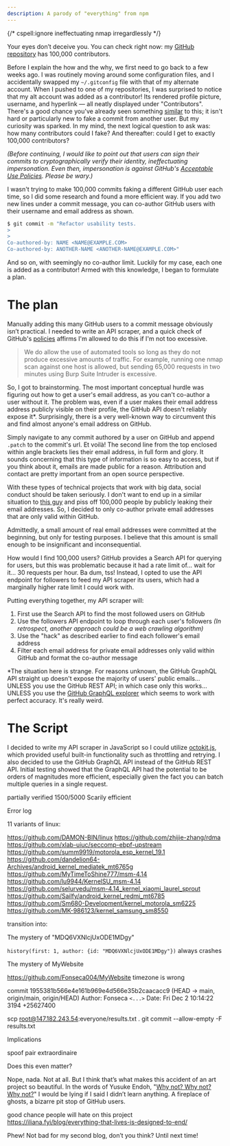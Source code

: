 ```yaml
---
description: A parody of "everything" from npm
---
```


{/* cspell:ignore ineffectuating nmap irregardlessly */}

Your eyes don’t deceive you. You can check right now: my [GitHub repository](https://github.com/ArhanChaudhary/everyone) has 100,000 contributors.

Before I explain the how and the why, we first need to go back to a few weeks ago. I was routinely moving around some configuration files, and I accidentally swapped my `~/.gitconfig` file with that of my alternate account. When I pushed to one of my repositories, I was surprised to notice that my alt account was added as a contributor! Its rendered profile picture, username, and hyperlink — all neatly displayed under "Contributors". There's a good chance you've already seen something [similar](https://github.com/Amog-OS/AmogOS/commit/0bb33e31e2a529bfd13c6013d1ad2dffa2485b61) to this; it isn't hard or particularly new to fake a commit from another user. But my curiosity was sparked. In my mind, the next logical question to ask was: how many contributors could I fake? And thereafter: could I get to exactly 100,000 contributors?

*(Before continuing, I would like to point out that users can sign their commits to cryptographically verify their identity, ineffectuating impersonation. Even then, impersonation is against GitHub's [Acceptable Use Policies](https://docs.github.com/en/site-policy/acceptable-use-policies/github-impersonation). Please be wary.)*

I wasn't trying to make 100,000 commits faking a different GitHub user each time, so I did some research and found a more efficient way. If you add two new lines under a commit message, you can co-author GitHub users with their username and email address as shown.

```bash
$ git commit -m "Refactor usability tests.
>
>
Co-authored-by: NAME <NAME@EXAMPLE.COM>
Co-authored-by: ANOTHER-NAME <ANOTHER-NAME@EXAMPLE.COM>"
```

And so on, with seemingly no co-author limit. Luckily for my case, each one is added as a contributor! Armed with this knowledge, I began to formulate a plan.

# The plan

Manually adding this many GitHub users to a commit message obviously isn’t practical. I needed to write an API scraper, and a quick check of GitHub's [policies](https://bounty.github.com/#legal_safe_harbor) affirms I'm allowed to do this if I'm not too excessive.

> We do allow the use of automated tools so long as they do not produce excessive amounts of traffic. For example, running one nmap scan against one host is allowed, but sending 65,000 requests in two minutes using Burp Suite Intruder is excessive.

So, I got to brainstorming. The most important conceptual hurdle was figuring out how to get a user's email address, as you can't co-author a user without it. The problem was, even if a user makes their email address address publicly visible on their profile, the GitHub API doesn't reliably expose it*. Surprisingly, there is a very well-known way to circumvent this and find almost anyone's email address on GitHub.

Simply navigate to any commit authored by a user on GitHub and append `.patch` to the commit's url. Et voilà! The second line from the top enclosed within angle brackets lies their email address, in full form and glory. It sounds concerning that this type of information is so easy to access, but if you think about it, emails are made public for a reason. Attribution and contact are pretty important from an open source perspective.

With these types of technical projects that work with big data, social conduct should be taken seriously. I don't want to end up in a similar situation to [this guy](https://github.com/EpicGames/Signup/pull/24) and piss off 100,000 people by publicly leaking their email addresses. So, I decided to only co-author private email addresses that are only valid within GitHub.

Admittedly, a small amount of real email addresses were committed at the beginning, but only for testing purposes. I believe that this amount is small enough to be insignificant and inconsequential.

How would I find 100,000 users? GitHub provides a Search API for querying for users, but this was problematic because it had a rate limit of... wait for it... 30 requests per hour. Ba dum, tss! Instead, I opted to use the API endpoint for followers to feed my API scraper its users, which had a marginally higher rate limit I could work with.

Putting everything together, my API scraper will:

1. First use the Search API to find the most followed users on GitHub
2. Use the followers API endpoint to loop through each user's followers *(In retrospect, another approach could be a web crawling algorithm)*
3. Use the "hack" as described earlier to find each follower's email address
4. Filter each email address for private email addresses only valid within GitHub and format the co-author message

*The situation here is strange. For reasons unknown, the GitHub GraphQL API straight up doesn't expose the majority of users' public emails... UNLESS you use the GitHub REST API; in which case only this works... UNLESS you use the [GitHub GraphQL explorer](https://docs.github.com/en/graphql/overview/explorer) which seems to work with perfect accuracy. It's really weird.

# The Script

I decided to write my API scraper in JavaScript so I could utilize [octokit.js](https://github.com/octokit/octokit.js), which provided useful built-in functionality such as throttling and retrying. I also decided to use the GitHub GraphQL API instead of the GitHub REST API. Initial testing showed that the GraphQL API had the potential to be orders of magnitudes more efficient, especially given the fact you can batch multiple queries in a single request.

partially verified
1500/5000 Scarily efficient

Error log


11 variants of linux:

https://github.com/DAMON-BIN/linux
https://github.com/zhijie-zhang/rdma
https://github.com/xlab-uiuc/seccomp-ebpf-upstream
https://github.com/summ9919/motorola_esp_kernel_19.1
https://github.com/dandelion64-Archives/android_kernel_mediatek_mt6765g
https://github.com/MyTimeToShine777/msm-4.14
https://github.com/lu9944/KernelSU_msm-4.14
https://github.com/selurvedu/msm-4.14_kernel_xiaomi_laurel_sprout
https://github.com/Sailfy/android_kernel_redmi_mt6785
https://github.com/Sm680-Development/kernel_motorola_sm6225
https://github.com/MK-986123/kernel_samsung_sm8550

transition into:

The mystery of "MDQ6VXNlcjUxODE1MDgy"

`history(first: 1, author: {id: "MDQ6VXNlcjUxODE1MDgy"})` always crashes

The mystery of MyWebsite

https://github.com/Fonseca004/MyWebsite
timezone is wrong

commit 1955381b566e4e161b969e4d566e35b2caacacc9 (HEAD -> main, origin/main, origin/HEAD)
Author: Fonseca `<...>`
Date:   Fri Dec 2 10:14:22 3194 +25627400

scp root@147.182.243.54:everyone/results.txt .
git commit --allow-empty -F results.txt

Implications

spoof pair extraordinaire

Does this even matter?

Nope, nada. Not at all. But I think that’s what makes this accident of an art project so beautiful. In the words of Yusuke Endoh, "[Why not? Why not? Why not?](https://github.com/mame/quine-relay/issues/11)" I would be lying if I said I didn’t learn anything.
A fireplace of ghosts, a bizarre pit stop of GitHub users.

good chance people will hate on this project https://iliana.fyi/blog/everything-that-lives-is-designed-to-end/

Phew! Not bad for my second blog, don’t you think? Until next time!
